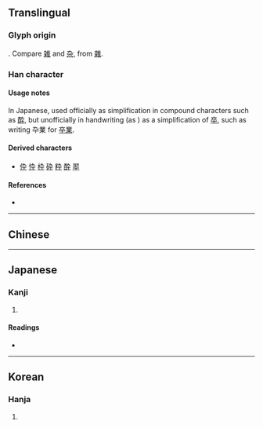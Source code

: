 {{character info/new}}
{{also|杂|卒}}
==Translingual==

===Glyph origin===
{{Han simp|卒|t1=九}}. Compare [[雑]] and [[杂]], from [[雜]].

===Han character===
{{Han char|rn=24|rad=十|as=02|sn=4|four=|canj=KNJ|ids=⿱九十}}

====Usage notes====
In Japanese, used officially as simplification in compound characters such as [[酔]], but unofficially in handwriting (as {{w|ryakuji}}) as a simplification of [[卒]], such as writing 卆業 for [[卒業]].

====Derived characters====
* [[伜]] [[忰]] [[枠]] [[砕]] [[粋]] [[酔]] [[翆]]

====References====
* {{Han ref|kx=0156.020|dkj=02701|dj=0353.030|hdz=10059.040|uh=5346}}

----

==Chinese==
{{zh-see|卒|ssv}}

----

==Japanese==

===Kanji===
{{ja-kanji|grade=|rs=十02}}

# {{defn|lang=ja|sort=十02}}

====Readings====
* {{ja-readings|on=[[そつ]] (sotsu)|kun=[[にわか]] (niwaka), [[おわる]] (owaru), [[ついに]] (tsuini)}}

----

==Korean==

===Hanja===
{{ko-hanja|hangeul=졸|rv=jol|mr=chol}}

# {{defn|lang=ko|sort=十02}}
